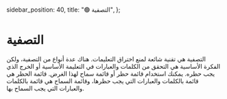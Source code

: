   sidebar_position: 40,
  title: "🟢 التصفية",
};

# التصفية

التصفية هي تقنية شائعة لمنع اختراق التعليمات. هناك عدة أنواع من التصفية، ولكن الفكرة الأساسية هي التحقق من الكلمات والعبارات في التعليمة الأساسية أو الخرج الذي يجب حظره. يمكنك استخدام قائمة حظر أو قائمة سماح لهذا الغرض. قائمة الحظر هي قائمة بالكلمات والعبارات التي يجب حظرها، وقائمة السماح هي قائمة بالكلمات والعبارات التي يجب السماح بها.
